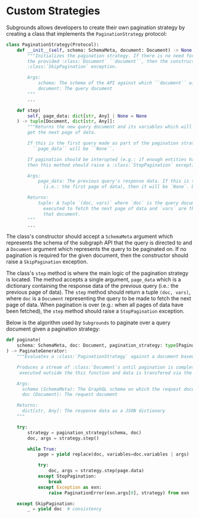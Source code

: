 # Custom Strategies

Subgrounds allows developers to create their own pagination strategy by creating a class that implements the `PaginationStrategy` protocol:

```python copy
class PaginationStrategy(Protocol):
    def __init__(self, schema: SchemaMeta, document: Document) -> None:
        """Initializes the pagination strategy. If there is no need for pagination given
        the provided :class:`Document` ``document``, then the constructor should raise a
        :class:`SkipPagination` exception.

        Args:
            schema: The schema of the API against which ``document`` will be executed
            document: The query document
        """
        ...

    def step(
        self, page_data: dict[str, Any] | None = None
    ) -> tuple[Document, dict[str, Any]]:
        """Returns the new query document and its variables which will be executed to
        get the next page of data.

        If this is the first query made as part of the pagination strategy, then
          ``page_data`` will be ``None``.

        If pagination should be interupted (e.g.: if enough entities have been queried),
        then this method should raise a :class:`StopPagination` exception.

        Args:
            page_data: The previous query's response data. If this is the first query
              (i.e.: the first page of data), then it will be `None`. Defaults to None.

        Returns:
            tuple: A tuple `(doc, vars)` where `doc` is the query document that will be
              executed to fetch the next page of data and `vars` are the variables for
              that document.
        """
        ...
```

The class's constructor should accept a `SchemaMeta` argument which represents the schema of the subgraph API that the query is directed to and a `Document` argument which represents the query to be paginated on. If no pagination is required for the given document, then the constructor should raise a `SkipPagination` exception.

The class's `step` method is where the main logic of the pagination strategy is located. The method accepts a single argument, `page_data` which is a dictionary containing the response data of the previous query (i.e.: the previous page of data). The `step` method should return a tuple `(doc, vars)`, where `doc` is a `Document` representing the query to be made to fetch the next page of data. When pagination is over (e.g.: when all pages of data have been fetched), the `step` method should raise a `StopPagination` exception.

Below is the algorithm used by `Subgrounds` to paginate over a query document given a pagination strategy:

```python copy
def paginate(
    schema: SchemaMeta, doc: Document, pagination_strategy: type[PaginationStrategy]
) -> PaginateGenerator:
    """Evaluates a :class:`PaginationStrategy` against a document based upon a schema.

    Produces a stream of :class:`Document`s until pagination is completed. Documents are
     executed outside the this function and data is transfered via the generator scheme.

    Args:
      schema (SchemaMeta): The GraphQL schema on which the request document is based
      doc (Document): The request document

    Returns:
      dict[str, Any]: The response data as a JSON dictionary
    """

    try:
        strategy = pagination_strategy(schema, doc)
        doc, args = strategy.step()

        while True:
            page = yield replace(doc, variables=doc.variables | args)

            try:
                doc, args = strategy.step(page.data)
            except StopPagination:
                break
            except Exception as exn:
                raise PaginationError(exn.args[0], strategy) from exn

    except SkipPagination:
        _ = yield doc  # consistency
```
